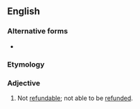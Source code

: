 ==English==

===Alternative forms===
* {{l|en|non-refundable}}

===Etymology===
{{prefix|en|non|refundable}}

===Adjective===
{{en-adj|-}}

# Not [[refundable]]; not able to be [[refund]]ed.